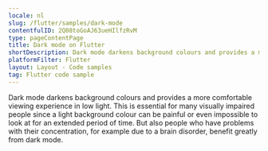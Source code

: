 ```yaml
---
locale: nl
slug: /flutter/samples/dark-mode
contentfulID: 2Q08toGoAJ63ueHIlfzRvM
type: pageContentPage
title: Dark mode on Flutter
shortDescription: Dark mode darkens background colours and provides a more comfortable viewing experience in low light.
platformFilter: Flutter
layout: Layout - Code samples
tag: Flutter code sample
---
```


Dark mode darkens background colours and provides a more comfortable viewing experience in low light. This is essential for many visually impaired people since a light background colour can be painful or even impossible to look at for an extended period of time. But also people who have problems with their concentration, for example due to a brain disorder, benefit greatly from dark mode.

<CodeSample id="screen-dark-mode" locale="nl" platform="flutter"/>